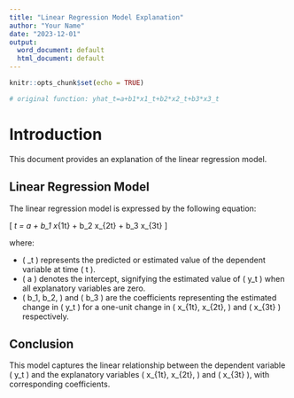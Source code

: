 ```yaml
---
title: "Linear Regression Model Explanation"
author: "Your Name"
date: "2023-12-01"
output:
  word_document: default
  html_document: default
---
```


```r
knitr::opts_chunk$set(echo = TRUE)

# original function: yhat_t=a+b1*x1_t+b2*x2_t+b3*x3_t 
```

# Introduction

This document provides an explanation of the linear regression model.

## Linear Regression Model

The linear regression model is expressed by the following equation:

\[ \hat{y}_t = a + b_1 \cdot x_{1t} + b_2 \cdot x_{2t} + b_3 \cdot x_{3t} \]

where:

- \( \hat{y}_t \) represents the predicted or estimated value of the dependent variable at time \( t \).
- \( a \) denotes the intercept, signifying the estimated value of \( y_t \) when all explanatory variables are zero.
- \( b_1, b_2, \) and \( b_3 \) are the coefficients representing the estimated change in \( y_t \) for a one-unit change in \( x_{1t}, x_{2t}, \) and \( x_{3t} \) respectively.

## Conclusion

This model captures the linear relationship between the dependent variable \( y_t \) and the explanatory variables \( x_{1t}, x_{2t}, \) and \( x_{3t} \), with corresponding coefficients.
